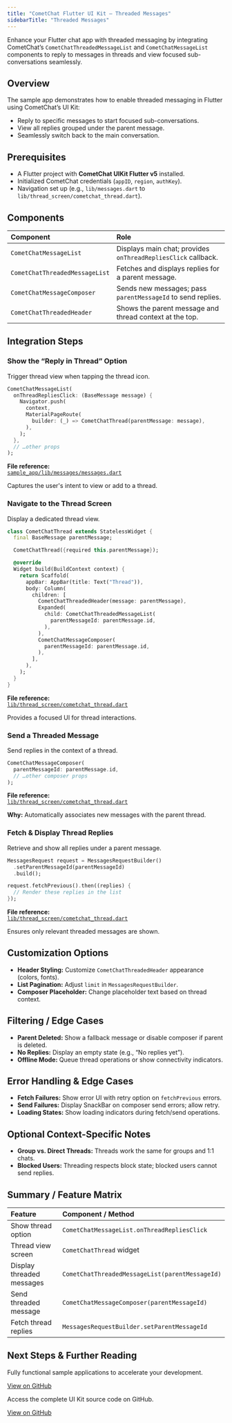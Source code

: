 ```yaml
---
title: "CometChat Flutter UI Kit — Threaded Messages"
sidebarTitle: "Threaded Messages"
---
```


Enhance your Flutter chat app with threaded messaging by integrating CometChat’s `CometChatThreadedMessageList` and `CometChatMessageList` components to reply to messages in threads and view focused sub-conversations seamlessly.

## Overview

The sample app demonstrates how to enable threaded messaging in Flutter using CometChat’s UI Kit:

- Reply to specific messages to start focused sub-conversations.  
- View all replies grouped under the parent message.  
- Seamlessly switch back to the main conversation.

## Prerequisites

- A Flutter project with **CometChat UIKit Flutter v5** installed.  
- Initialized CometChat credentials (`appID`, `region`, `authKey`).  
- Navigation set up (e.g., `lib/messages.dart` to `lib/thread_screen/cometchat_thread.dart`).

## Components

| Component                          | Role                                                         |
|:-----------------------------------|:-------------------------------------------------------------|
| `CometChatMessageList`             | Displays main chat; provides `onThreadRepliesClick` callback.|
| `CometChatThreadedMessageList`     | Fetches and displays replies for a parent message.           |
| `CometChatMessageComposer`         | Sends new messages; pass `parentMessageId` to send replies.  |
| `CometChatThreadedHeader`          | Shows the parent message and thread context at the top.      |

## Integration Steps

### Show the “Reply in Thread” Option

Trigger thread view when tapping the thread icon.  
```dart
CometChatMessageList(
  onThreadRepliesClick: (BaseMessage message) {
    Navigator.push(
      context,
      MaterialPageRoute(
        builder: (_) => CometChatThread(parentMessage: message),
      ),
    );
  },
  // …other props
);
```

**File reference:**  
[`sample_app/lib/messages/messages.dart`](https://github.com/cometchat/cometchat-uikit-flutter/blob/v5/sample_app/lib/messages/messages.dart)

Captures the user's intent to view or add to a thread.

### Navigate to the Thread Screen

Display a dedicated thread view.  
```dart
class CometChatThread extends StatelessWidget {
  final BaseMessage parentMessage;

  CometChatThread({required this.parentMessage});

  @override
  Widget build(BuildContext context) {
    return Scaffold(
      appBar: AppBar(title: Text("Thread")),
      body: Column(
        children: [
          CometChatThreadedHeader(message: parentMessage),
          Expanded(
            child: CometChatThreadedMessageList(
              parentMessageId: parentMessage.id,
            ),
          ),
          CometChatMessageComposer(
            parentMessageId: parentMessage.id,
          ),
        ],
      ),
    );
  }
}
```

**File reference:**  
[`lib/thread_screen/cometchat_thread.dart`](https://github.com/cometchat/cometchat-uikit-flutter/blob/v5/sample_app/lib/thread_screen/cometchat_thread.dart)

Provides a focused UI for thread interactions.

### Send a Threaded Message

Send replies in the context of a thread.  
```dart
CometChatMessageComposer(
  parentMessageId: parentMessage.id,
  // …other composer props
);
```

**File reference:**  
[`lib/thread_screen/cometchat_thread.dart`](https://github.com/cometchat/cometchat-uikit-flutter/blob/v5/sample_app/lib/thread_screen/cometchat_thread.dart)

**Why:** Automatically associates new messages with the parent thread.

### Fetch & Display Thread Replies

Retrieve and show all replies under a parent message.  
```dart
MessagesRequest request = MessagesRequestBuilder()
  .setParentMessageId(parentMessageId)
  .build();

request.fetchPrevious().then((replies) {
  // Render these replies in the list
});
```

**File reference:**  
[`lib/thread_screen/cometchat_thread.dart`](https://github.com/cometchat/cometchat-uikit-flutter/blob/v5/sample_app/lib/thread_screen/cometchat_thread.dart)

Ensures only relevant threaded messages are shown.

## Customization Options

- **Header Styling:** Customize `CometChatThreadedHeader` appearance (colors, fonts).  
- **List Pagination:** Adjust `limit` in `MessagesRequestBuilder`.  
- **Composer Placeholder:** Change placeholder text based on thread context.

## Filtering / Edge Cases

- **Parent Deleted:** Show a fallback message or disable composer if parent is deleted.  
- **No Replies:** Display an empty state (e.g., “No replies yet”).  
- **Offline Mode:** Queue thread operations or show connectivity indicators.

## Error Handling & Edge Cases

- **Fetch Failures:** Show error UI with retry option on `fetchPrevious` errors.  
- **Send Failures:** Display SnackBar on composer send errors; allow retry.  
- **Loading States:** Show loading indicators during fetch/send operations.

## Optional Context-Specific Notes

- **Group vs. Direct Threads:** Threads work the same for groups and 1:1 chats.  
- **Blocked Users:** Threading respects block state; blocked users cannot send replies.

## Summary / Feature Matrix

| Feature                       | Component / Method                             |
|:------------------------------|:-----------------------------------------------|
| Show thread option            | `CometChatMessageList.onThreadRepliesClick`    |
| Thread view screen            | `CometChatThread` widget                       |
| Display threaded messages     | `CometChatThreadedMessageList(parentMessageId)`|
| Send threaded message         | `CometChatMessageComposer(parentMessageId)`    |
| Fetch thread replies          | `MessagesRequestBuilder.setParentMessageId`    |

## Next Steps & Further Reading

<CardGroup>  
<Card title="Flutter Sample App">

Fully functional sample applications to accelerate your development.

[View on GitHub](https://github.com/cometchat/cometchat-uikit-flutter/tree/v5/sample_app)

</Card>

<Card title="UI Kit Source Code">

Access the complete UI Kit source code on GitHub.

[View on GitHub](https://github.com/cometchat/cometchat-uikit-flutter/tree/v5/chat_uikit)

</Card>
</CardGroup>